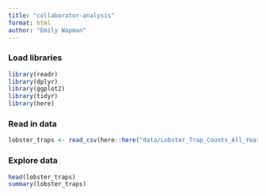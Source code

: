 ```yaml
---
title: "collaborator-analysis"
format: html
author: "Emily Wapman"
---
```


### Load libraries

```r
library(readr)
library(dplyr)
library(ggplot2)
library(tidyr)
library(here)
```

### Read in data
```r
lobster_traps <- read_csv(here::here("data/Lobster_Trap_Counts_All_Years_20210519.csv"))
```

### Explore data
```r
head(lobster_traps)
summary(lobster_traps)

```

